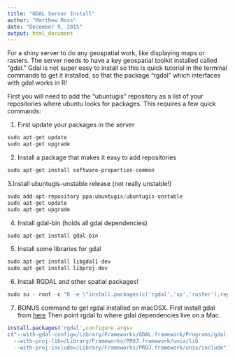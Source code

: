 ```yaml
---
title: "GDAL Server Install"
author: "Matthew Ross"
date: "December 9, 2015"
output: html_document
---
```


For a shiny server to do any geospatial work, like displaying maps or rasters. The server needs to have a key geospatial toolkit installed called "gdal." Gdal is not super easy to install so this is quick tutorial in the terminal commands to get it installed, so that the package "rgdal" which interfaces with gdal works in R!

First you will need to add the "ubuntugis" repository as a list of your repositories where ubuntu looks for packages. 
This requires a few quick commands:

1. First update your packages in the server

```r
sudo apt-get update
sudo apt-get upgrade
```

2. Install a package that makes it easy to add repositories
```r
sudo apt-get install software-properties-common
```

3.Install ubuntugis-unstable release (not really unstable!)
```r
sudo add-apt-repository ppa:ubuntugis/ubuntugis-unstable
sudo apt-get update
sudo apt-get upgrade
```

4. Install gdal-bin (holds all gdal dependencies)
```r
sudo apt-get install gdal-bin
```

5. Install some libraries for gdal 
```r
sudo apt-get install libgdal1-dev
sudo apt-get install libproj-dev
```

6. Install RGDAL and other spatial packages!
```r
sudo su - root -c "R -e \"install.packages(c('rgdal','sp','raster'),repos='http://cran.rstudio.com/')\""
```


7. BONUS command to get rgdal installed on macOSX. First install gdal from [here](http://www.kyngchaos.com/software/frameworks)
Then point rgdal to where gdal dependencies live on a Mac. 
```r
install.packages('rgdal',configure.args=
c("--with-gdal-config=/Library/Frameworks/GDAL.framework/Programs/gdal-config
  --with-proj-lib=/Library/Frameworks/PROJ.framework/unix/lib
  --with-proj-include=/Library/Frameworks/PROJ.framework/unix/include"))
```
